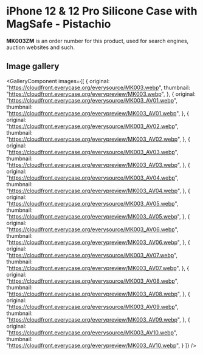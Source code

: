 
# iPhone 12 & 12 Pro Silicone Case with MagSafe - Pistachio

<Callout type='info' emoji='👉🏻'>**MK003ZM** is an order number for this product, used for search engines, auction websites and such.</Callout>

## Image gallery

<GalleryComponent
    images={[
      {
        original: "https://cloudfront.everycase.org/everysource/MK003.webp",
        thumbnail: "https://cloudfront.everycase.org/everypreview/MK003.webp",
      },
      {
        original: "https://cloudfront.everycase.org/everysource/MK003_AV01.webp",
        thumbnail: "https://cloudfront.everycase.org/everypreview/MK003_AV01.webp",
      },
      {
        original: "https://cloudfront.everycase.org/everysource/MK003_AV02.webp",
        thumbnail: "https://cloudfront.everycase.org/everypreview/MK003_AV02.webp",
      },
      {
        original: "https://cloudfront.everycase.org/everysource/MK003_AV03.webp",
        thumbnail: "https://cloudfront.everycase.org/everypreview/MK003_AV03.webp",
      },
      {
        original: "https://cloudfront.everycase.org/everysource/MK003_AV04.webp",
        thumbnail: "https://cloudfront.everycase.org/everypreview/MK003_AV04.webp",
      },
      {
        original: "https://cloudfront.everycase.org/everysource/MK003_AV05.webp",
        thumbnail: "https://cloudfront.everycase.org/everypreview/MK003_AV05.webp",
      },
      {
        original: "https://cloudfront.everycase.org/everysource/MK003_AV06.webp",
        thumbnail: "https://cloudfront.everycase.org/everypreview/MK003_AV06.webp",
      },
      {
        original: "https://cloudfront.everycase.org/everysource/MK003_AV07.webp",
        thumbnail: "https://cloudfront.everycase.org/everypreview/MK003_AV07.webp",
      },
      {
        original: "https://cloudfront.everycase.org/everysource/MK003_AV08.webp",
        thumbnail: "https://cloudfront.everycase.org/everypreview/MK003_AV08.webp",
      },
      {
        original: "https://cloudfront.everycase.org/everysource/MK003_AV09.webp",
        thumbnail: "https://cloudfront.everycase.org/everypreview/MK003_AV09.webp",
      },
      {
        original: "https://cloudfront.everycase.org/everysource/MK003_AV10.webp",
        thumbnail: "https://cloudfront.everycase.org/everypreview/MK003_AV10.webp",
      }
    ]}
  />
